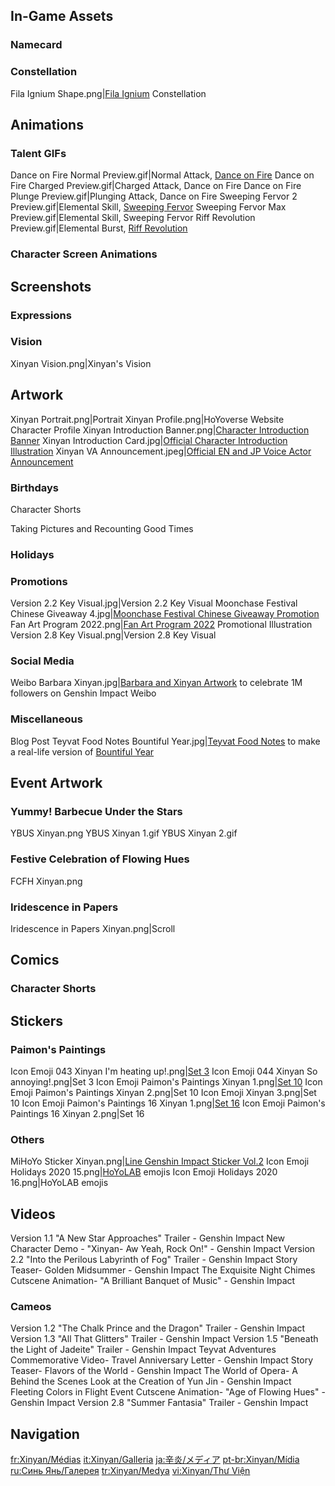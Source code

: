 {{CharacterTabs}}
{{TOC limit}}
==In-Game Assets==
{{Assets}}

===Namecard===
{{Assets/Namecard|Song's End|Xinyan}}

===Constellation===
<gallery>Fila Ignium Shape.png|[[Fila Ignium]] Constellation</gallery>

==Animations==
===Talent GIFs===
<gallery>
Dance on Fire Normal Preview.gif|Normal Attack, [[Dance on Fire]]
Dance on Fire Charged Preview.gif|Charged Attack, Dance on Fire
Dance on Fire Plunge Preview.gif|Plunging Attack, Dance on Fire
Sweeping Fervor 2 Preview.gif|Elemental Skill, [[Sweeping Fervor]]
Sweeping Fervor Max Preview.gif|Elemental Skill, Sweeping Fervor
Riff Revolution Preview.gif|Elemental Burst, [[Riff Revolution]]
</gallery>

===Character Screen Animations===
{{Preview/CharacterAnimations}}

==Screenshots==
===Expressions===
{{Character Expression|Xinyan|Default|Happy|Disappointed}}

===Vision===
<gallery>Xinyan Vision.png|Xinyan's Vision</gallery>

==Artwork==
<!--keep images in chronological order-->
<gallery>
Xinyan Portrait.png|Portrait
Xinyan Profile.png|HoYoverse Website Character Profile
Xinyan Introduction Banner.png|[https://www.hoyolab.com/article/93224 Character Introduction Banner]
Xinyan Introduction Card.jpg|[https://twitter.com/GenshinImpact/status/1332172296396677121 Official Character Introduction Illustration]
Xinyan VA Announcement.jpeg|[https://twitter.com/GenshinImpact/status/1332202495209299969 Official EN and JP Voice Actor Announcement]
</gallery>

===Birthdays===
{{Files by Character Gallery|Xinyan Birthday Artwork|character = Xinyan|not1=Character Shorts|not2=Taking Pictures and Recounting Good Times Images}}

;Character Shorts
{{Files by Character Gallery|Xinyan Birthday Artwork|character = Xinyan|not1=Character Birthday Artwork|not2=Taking Pictures and Recounting Good Times Images}}

;Taking Pictures and Recounting Good Times
{{Main|Taking Pictures and Recounting Good Times/Story/Xinyan}}
{{Files by Character Gallery|Xinyan Birthday Artwork|character = Xinyan|not1=Character Shorts|not2=Character Birthday Artwork}}

===Holidays===
{{Files by Character Gallery|Holiday Artwork}}

===Promotions===
<gallery>
Version 2.2 Key Visual.jpg|Version 2.2 Key Visual
Moonchase Festival Chinese Giveaway 4.jpg|[https://bbs.mihoyo.com/ys/article/10288183 Moonchase Festival Chinese Giveaway Promotion]
Fan Art Program 2022.png|[https://www.hoyolab.com/article/1943442 Fan Art Program 2022] Promotional Illustration <!--2022-01-15-->
Version 2.8 Key Visual.png|Version 2.8 Key Visual
</gallery>

===Social Media===
<gallery>
Weibo Barbara Xinyan.jpg|[https://m.weibo.cn/detail/4612807196413233 Barbara and Xinyan Artwork] to celebrate 1M followers on Genshin Impact Weibo
</gallery>

===Miscellaneous===
<gallery>
Blog Post Teyvat Food Notes Bountiful Year.jpg|[[Teyvat Food Notes]] to make a real-life version of [[Bountiful Year]]<!--2022-01-31-->
</gallery>

==Event Artwork==
===Yummy! Barbecue Under the Stars===
{{Main|Yummy! Barbecue Under the Stars}}
<gallery>
YBUS Xinyan.png
YBUS Xinyan 1.gif
YBUS Xinyan 2.gif
</gallery>

===Festive Celebration of Flowing Hues===
{{Main|Festive Celebration of Flowing Hues}}
<gallery>
FCFH Xinyan.png
</gallery>

===Iridescence in Papers===
{{Main|Iridescence in Papers}}
<gallery>
Iridescence in Papers Xinyan.png|Scroll
</gallery>

==Comics==
===Character Shorts===
{{Files by Character Gallery|Character Shorts|character = Xinyan|not1=Xinyan Birthday Artwork}}

==Stickers==
===Paimon's Paintings===
{{Main|Paimon's Paintings}}
<gallery>
Icon Emoji 043 Xinyan I'm heating up!.png|[[Paimon's Paintings#Set 3|Set 3]]
Icon Emoji 044 Xinyan So annoying!.png|Set 3
Icon Emoji Paimon's Paintings Xinyan 1.png|[[Paimon's Paintings#Set 10|Set 10]]
Icon Emoji Paimon's Paintings Xinyan 2.png|Set 10
Icon Emoji Xinyan 3.png|Set 10
Icon Emoji Paimon's Paintings 16 Xinyan 1.png|[[Paimon's Paintings#Set 16|Set 16]]
Icon Emoji Paimon's Paintings 16 Xinyan 2.png|Set 16
</gallery>

===Others===
<gallery>
MiHoYo Sticker Xinyan.png|[https://store.line.me/stickershop/product/14369332/en Line Genshin Impact Sticker Vol.2]
Icon Emoji Holidays 2020 15.png|[[HoYoLAB]] emojis
Icon Emoji Holidays 2020 16.png|HoYoLAB emojis
</gallery>

==Videos==
<!--chronological order-->
<gallery>
Version 1.1 "A New Star Approaches" Trailer - Genshin Impact
New Character Demo - "Xinyan- Aw Yeah, Rock On!" - Genshin Impact
Version 2.2 "Into the Perilous Labyrinth of Fog" Trailer - Genshin Impact
Story Teaser- Golden Midsummer - Genshin Impact
The Exquisite Night Chimes Cutscene Animation- "A Brilliant Banquet of Music" - Genshin Impact
</gallery>

===Cameos===
<gallery>
Version 1.2 "The Chalk Prince and the Dragon" Trailer - Genshin Impact
Version 1.3 "All That Glitters" Trailer - Genshin Impact
Version 1.5 "Beneath the Light of Jadeite" Trailer - Genshin Impact
Teyvat Adventures Commemorative Video- Travel Anniversary Letter - Genshin Impact
Story Teaser- Flavors of the World - Genshin Impact
The World of Opera- A Behind the Scenes Look at the Creation of Yun Jin - Genshin Impact
Fleeting Colors in Flight Event Cutscene Animation- "Age of Flowing Hues" - Genshin Impact
Version 2.8 "Summer Fantasia" Trailer - Genshin Impact
</gallery>
<!--
==References==
{{Reflist}}-->

==Navigation==
{{Character Navbox|link type=media}}

[[fr:Xinyan/Médias]]
[[it:Xinyan/Galleria]]
[[ja:辛炎/メディア]]
[[pt-br:Xinyan/Mídia]]
[[ru:Синь Янь/Галерея]]
[[tr:Xinyan/Medya]]
[[vi:Xinyan/Thư Viện]]